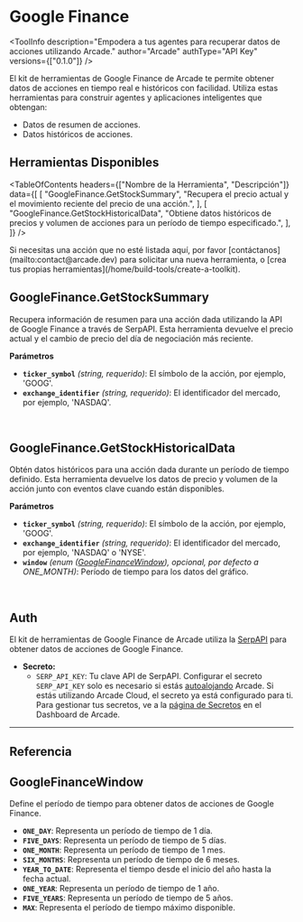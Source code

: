# Google Finance


<ToolInfo
  description="Empodera a tus agentes para recuperar datos de acciones utilizando Arcade."
  author="Arcade"
  authType="API Key"
  versions={["0.1.0"]}
/>

<Badges repo="arcadeai/arcade-google-finance" />

El kit de herramientas de Google Finance de Arcade te permite obtener datos de acciones en tiempo real e históricos con facilidad. Utiliza estas herramientas para construir agentes y aplicaciones inteligentes que obtengan:

- Datos de resumen de acciones.
- Datos históricos de acciones.

## Herramientas Disponibles

<TableOfContents
  headers={["Nombre de la Herramienta", "Descripción"]}
  data={[
    [
      "GoogleFinance.GetStockSummary",
      "Recupera el precio actual y el movimiento reciente del precio de una acción.",
    ],
    [
      "GoogleFinance.GetStockHistoricalData",
      "Obtiene datos históricos de precios y volumen de acciones para un período de tiempo especificado.",
    ],
  ]}
/>

<Callout>
  Si necesitas una acción que no esté listada aquí, por favor [contáctanos](mailto:contact@arcade.dev) para solicitar una nueva herramienta, o [crea tus propias herramientas](/home/build-tools/create-a-toolkit).
</Callout>

## GoogleFinance.GetStockSummary

Recupera información de resumen para una acción dada utilizando la API de Google Finance a través de SerpAPI. Esta herramienta devuelve el precio actual y el cambio de precio del día de negociación más reciente.

**Parámetros**

- **`ticker_symbol`** _(string, requerido)_: El símbolo de la acción, por ejemplo, 'GOOG'.
- **`exchange_identifier`** _(string, requerido)_: El identificador del mercado, por ejemplo, 'NASDAQ'.

<br />
<TabbedCodeBlock
  tabs={[
    {
      label: "Llamar a la Herramienta Directamente",
      content: {
        Python: [
          "/examples/integrations/toolkits/search/google_finance/get_stock_summary_example_call_tool.py",
        ],
        JavaScript: [
          "/examples/integrations/toolkits/search/google_finance/get_stock_summary_example_call_tool.js",
        ],
      },
    },
  ]}
/>

## GoogleFinance.GetStockHistoricalData

Obtén datos históricos para una acción dada durante un período de tiempo definido. Esta herramienta devuelve los datos de precio y volumen de la acción junto con eventos clave cuando están disponibles.

**Parámetros**

- **`ticker_symbol`** _(string, requerido)_: El símbolo de la acción, por ejemplo, 'GOOG'.
- **`exchange_identifier`** _(string, requerido)_: El identificador del mercado, por ejemplo, 'NASDAQ' o 'NYSE'.
- **`window`** _(enum ([GoogleFinanceWindow](#googlefinancewindow)), opcional, por defecto a ONE_MONTH)_: Período de tiempo para los datos del gráfico.

<br />
<TabbedCodeBlock
  tabs={[
    {
      label: "Llamar a la Herramienta Directamente",
      content: {
        Python: [
          "/examples/integrations/toolkits/search/google_finance/get_stock_historical_data_example_call_tool.py",
        ],
        JavaScript: [
          "/examples/integrations/toolkits/search/google_finance/get_stock_historical_data_example_call_tool.js",
        ],
      },
    },
  ]}
/>

## Auth

El kit de herramientas de Google Finance de Arcade utiliza la [SerpAPI](https://serpapi.com/) para obtener datos de acciones de Google Finance.

- **Secreto:**
  - `SERP_API_KEY`: Tu clave API de SerpAPI.
    <Callout type="info">
      Configurar el secreto `SERP_API_KEY` solo es necesario si estás
      [autoalojando](/home/local-deployment/install/overview) Arcade. Si estás
      utilizando Arcade Cloud, el secreto ya está configurado para ti. Para gestionar tus
      secretos, ve a la [página de Secretos](https://api.arcade.dev/dashboard/auth/secrets) en el
      Dashboard de Arcade.
    </Callout>

---

## Referencia

## GoogleFinanceWindow

Define el período de tiempo para obtener datos de acciones de Google Finance.

- **`ONE_DAY`**: Representa un período de tiempo de 1 día.
- **`FIVE_DAYS`**: Representa un período de tiempo de 5 días.
- **`ONE_MONTH`**: Representa un período de tiempo de 1 mes.
- **`SIX_MONTHS`**: Representa un período de tiempo de 6 meses.
- **`YEAR_TO_DATE`**: Representa el tiempo desde el inicio del año hasta la fecha actual.
- **`ONE_YEAR`**: Representa un período de tiempo de 1 año.
- **`FIVE_YEARS`**: Representa un período de tiempo de 5 años.
- **`MAX`**: Representa el período de tiempo máximo disponible.

<ToolFooter pipPackageName="arcade_google_finance" />